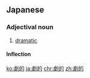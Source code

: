 ==Japanese==
{{ja-kanjitab|劇|的}}

===Adjectival noun===
{{ja-adj|げきてき|infl=na}}

# [[dramatic]]

====Inflection====
{{ja-na|劇的|げきてき}}

[[ko:劇的]]
[[ja:劇的]]
[[chr:劇的]]
[[zh:劇的]]
